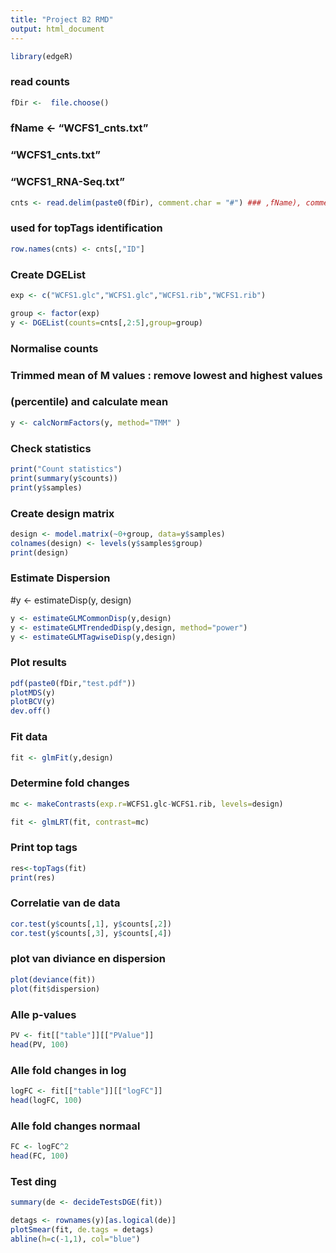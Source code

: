---
title: "Project B2 RMD"
output: html_document
---
```{r include = FALSE}
library(edgeR)
```
### read counts
```{r}
fDir <-  file.choose()
```
### fName <- "WCFS1_cnts.txt"

### "WCFS1_cnts.txt"
### "WCFS1_RNA-Seq.txt"
```{r}
cnts <- read.delim(paste0(fDir), comment.char = "#") ### ,fName), comment.char="#")
```

### used for topTags identification
```{r}
row.names(cnts) <- cnts[,"ID"]
```

### Create DGEList
```{r}
exp <- c("WCFS1.glc","WCFS1.glc","WCFS1.rib","WCFS1.rib")

group <- factor(exp)
y <- DGEList(counts=cnts[,2:5],group=group)
````
### Normalise counts
### Trimmed mean of M values : remove lowest and highest values
### (percentile) and calculate mean
```{r}
y <- calcNormFactors(y, method="TMM" )
```
### Check statistics
```{r}
print("Count statistics")
print(summary(y$counts))
print(y$samples)
```
### Create design matrix
```{r}
design <- model.matrix(~0+group, data=y$samples)
colnames(design) <- levels(y$samples$group)
print(design)
```
### Estimate Dispersion

#y <- estimateDisp(y, design)
```{r}
y <- estimateGLMCommonDisp(y,design)
y <- estimateGLMTrendedDisp(y,design, method="power")
y <- estimateGLMTagwiseDisp(y,design)
```
### Plot results
```{r}
pdf(paste0(fDir,"test.pdf"))
plotMDS(y)
plotBCV(y)
dev.off()
```
### Fit data
```{r}
fit <- glmFit(y,design)
```
### Determine fold changes
```{r}
mc <- makeContrasts(exp.r=WCFS1.glc-WCFS1.rib, levels=design)

fit <- glmLRT(fit, contrast=mc)
```
### Print top tags
```{r}
res<-topTags(fit)
print(res)
```
### Correlatie van de data
```{r}
cor.test(y$counts[,1], y$counts[,2])
cor.test(y$counts[,3], y$counts[,4])
```
### plot van diviance en dispersion
```{r}
plot(deviance(fit))
plot(fit$dispersion)
```
### Alle p-values
```{r}
PV <- fit[["table"]][["PValue"]]
head(PV, 100)
```
### Alle fold changes in log
```{r}
logFC <- fit[["table"]][["logFC"]]
head(logFC, 100)
```
### Alle fold changes normaal
```{r}
FC <- logFC^2
head(FC, 100)
```
### Test ding
```{r}
summary(de <- decideTestsDGE(fit))

detags <- rownames(y)[as.logical(de)]
plotSmear(fit, de.tags = detags)
abline(h=c(-1,1), col="blue")
```
